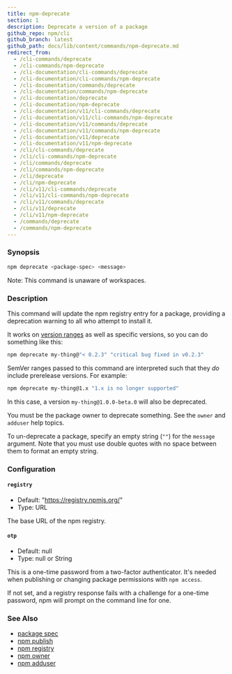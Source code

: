 ```yaml
---
title: npm-deprecate
section: 1
description: Deprecate a version of a package
github_repo: npm/cli
github_branch: latest
github_path: docs/lib/content/commands/npm-deprecate.md
redirect_from:
  - /cli-commands/deprecate
  - /cli-commands/npm-deprecate
  - /cli-documentation/cli-commands/deprecate
  - /cli-documentation/cli-commands/npm-deprecate
  - /cli-documentation/commands/deprecate
  - /cli-documentation/commands/npm-deprecate
  - /cli-documentation/deprecate
  - /cli-documentation/npm-deprecate
  - /cli-documentation/v11/cli-commands/deprecate
  - /cli-documentation/v11/cli-commands/npm-deprecate
  - /cli-documentation/v11/commands/deprecate
  - /cli-documentation/v11/commands/npm-deprecate
  - /cli-documentation/v11/deprecate
  - /cli-documentation/v11/npm-deprecate
  - /cli/cli-commands/deprecate
  - /cli/cli-commands/npm-deprecate
  - /cli/commands/deprecate
  - /cli/commands/npm-deprecate
  - /cli/deprecate
  - /cli/npm-deprecate
  - /cli/v11/cli-commands/deprecate
  - /cli/v11/cli-commands/npm-deprecate
  - /cli/v11/commands/deprecate
  - /cli/v11/deprecate
  - /cli/v11/npm-deprecate
  - /commands/deprecate
  - /commands/npm-deprecate
---
```


### Synopsis

```bash
npm deprecate <package-spec> <message>
```

Note: This command is unaware of workspaces.

### Description

This command will update the npm registry entry for a package, providing a deprecation warning to all who attempt to install it.

It works on [version ranges](https://semver.npmjs.com/) as well as specific versions, so you can do something like this:

```bash
npm deprecate my-thing@"< 0.2.3" "critical bug fixed in v0.2.3"
```

SemVer ranges passed to this command are interpreted such that they _do_ include prerelease versions. For example:

```bash
npm deprecate my-thing@1.x "1.x is no longer supported"
```

In this case, a version `my-thing@1.0.0-beta.0` will also be deprecated.

You must be the package owner to deprecate something. See the `owner` and `adduser` help topics.

To un-deprecate a package, specify an empty string (`""`) for the `message` argument. Note that you must use double quotes with no space between them to format an empty string.

### Configuration

#### `registry`

- Default: "https://registry.npmjs.org/"
- Type: URL

The base URL of the npm registry.

#### `otp`

- Default: null
- Type: null or String

This is a one-time password from a two-factor authenticator. It's needed when publishing or changing package permissions with `npm access`.

If not set, and a registry response fails with a challenge for a one-time password, npm will prompt on the command line for one.

### See Also

- [package spec](/cli/v11/using-npm/package-spec)
- [npm publish](/cli/v11/commands/npm-publish)
- [npm registry](/cli/v11/using-npm/registry)
- [npm owner](/cli/v11/commands/npm-owner)
- [npm adduser](/cli/v11/commands/npm-adduser)
